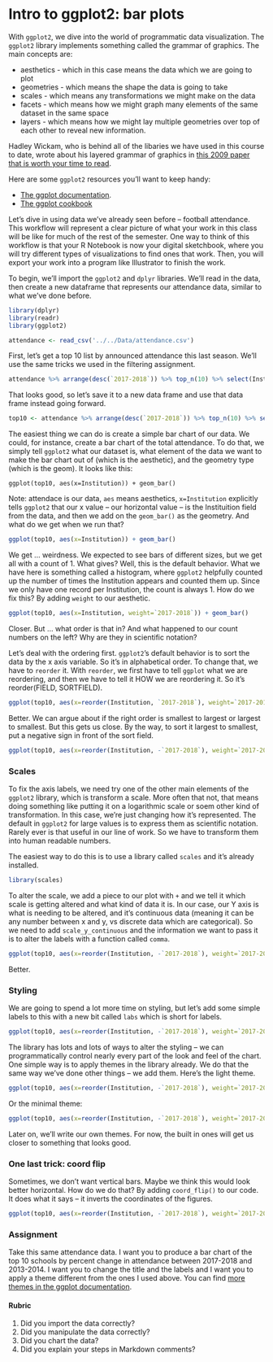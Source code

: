 # Intro to ggplot2: bar plots 

With `ggplot2`, we dive into the world of programmatic data visualization. The `ggplot2` library implements something called the grammar of graphics. The main concepts are: 

* aesthetics - which in this case means the data which we are going to plot
* geometries - which means the shape the data is going to take
* scales - which means any transformations we might make on the data
* facets - which means how we might graph many elements of the same dataset in the same space
* layers - which means how we might lay multiple geometries over top of each other to reveal new information.

Hadley Wickam, who is behind all of the libaries we have used in this course to date, wrote about his layered grammar of graphics in [this 2009 paper that is worth your time to read](http://byrneslab.net/classes/biol607/readings/wickham_layered-grammar.pdf). 

Here are some `ggplot2` resources you'll want to keep handy: 

* [The ggplot documentation](http://ggplot2.tidyverse.org/reference/index.html).
* [The ggplot cookbook](http://www.cookbook-r.com/Graphs/)

Let's dive in using data we've already seen before -- football attendance. This workflow will represent a clear picture of what your work in this class will be like for much of the rest of the semester. One way to think of this workflow is that your R Notebook is now your digital sketchbook, where you will try different types of visualizations to find ones that work. Then, you will export your work into a program like Illustrator to finish the work. 

To begin, we'll import the `ggplot2` and `dplyr` libraries. We'll read in the data, then create a new dataframe that represents our attendance data, similar to what we've done before. 

```r
library(dplyr)
library(readr)
library(ggplot2)
```

```r
attendance <- read_csv('../../Data/attendance.csv')
```

First, let's get a top 10 list by announced attendance this last season. We'll use the same tricks we used in the filtering assignment. 

```r
attendance %>% arrange(desc(`2017-2018`)) %>% top_n(10) %>% select(Institution, `2017-2018`)
```

That looks good, so let's save it to a new data frame and use that data frame instead going forward.

```r
top10 <- attendance %>% arrange(desc(`2017-2018`)) %>% top_n(10) %>% select(Institution, `2017-2018`)
```

The easiest thing we can do is create a simple bar chart of our data. We could, for instance, create a bar chart of the total attendance. To do that, we simply tell `ggplot2` what our dataset is, what element of the data we want to make the bar chart out of (which is the aesthetic), and the geometry type (which is the geom). It looks like this:

`ggplot(top10, aes(x=Institution)) + geom_bar()` 

Note: attendace is our data, `aes` means aesthetics, `x=Institution` explicitly tells `ggplot2` that our x value -- our horizontal value -- is the Instituition field from the data, and then we add on the `geom_bar()` as the geometry. And what do we get when we run that? 

```r
ggplot(top10, aes(x=Institution)) + geom_bar()
```

We get ... weirdness. We expected to see bars of different sizes, but we get all with a count of 1. What gives? Well, this is the default behavior. What we have here is something called a histogram, where `ggplot2` helpfully counted up the number of times the Institution appears and counted them up. Since we only have one record per Institution, the count is always 1. How do we fix this? By adding `weight` to our aesthetic. 

```r
ggplot(top10, aes(x=Institution, weight=`2017-2018`)) + geom_bar()
```

Closer. But ... what order is that in? And what happened to our count numbers on the left? Why are they in scientific notation?

Let's deal with the ordering first. `ggplot2`'s default behavior is to sort the data by the x axis variable. So it's in alphabetical order. To change that, we have to `reorder` it. With `reorder`, we first have to tell `ggplot` what we are reordering, and then we have to tell it HOW we are reordering it. So it's reorder(FIELD, SORTFIELD). 

```r
ggplot(top10, aes(x=reorder(Institution, `2017-2018`), weight=`2017-2018`)) + geom_bar()
```

Better. We can argue about if the right order is smallest to largest or largest to smallest. But this gets us close. By the way, to sort it largest to smallest, put a negative sign in front of the sort field. 

```r
ggplot(top10, aes(x=reorder(Institution, -`2017-2018`), weight=`2017-2018`)) + geom_bar()
```

### Scales

To fix the axis labels, we need try one of the other main elements of the `ggplot2` library, which is transform a scale. More often that not, that means doing something like putting it on a logarithmic scale or soem other kind of transformation. In this case, we're just changing how it's represented. The default in `ggplot2` for large values is to express them as scientific notation. Rarely ever is that useful in our line of work. So we have to transform them into human readable numbers. 

The easiest way to do this is to use a library called `scales` and it's already installed.

```r
library(scales)
```

To alter the scale, we add a piece to our plot with `+` and we tell it which scale is getting altered and what kind of data it is. In our case, our Y axis is what is needing to be altered, and it's continuous data (meaning it can be any number between x and y, vs discrete data which are categorical). So we need to add `scale_y_continuous` and the information we want to pass it is to alter the labels with a function called `comma`. 

```r
ggplot(top10, aes(x=reorder(Institution, -`2017-2018`), weight=`2017-2018`)) + geom_bar() + scale_y_continuous(labels=comma)

```

Better. 

### Styling

We are going to spend a lot more time on styling, but let's add some simple labels to this with a new bit called `labs` which is short for labels. 

```r
ggplot(top10, aes(x=reorder(Institution, -`2017-2018`), weight=`2017-2018`)) + geom_bar() + scale_y_continuous(labels=comma) + labs(title="Top 10 Football Programs By Attendance", x="School", y="Attendance")
```

The library has lots and lots of ways to alter the styling -- we can programmatically control nearly every part of the look and feel of the chart. One simple way is to apply themes in the library already. We do that the same way we've done other things -- we add them. Here's the light theme. 

```r
ggplot(top10, aes(x=reorder(Institution, -`2017-2018`), weight=`2017-2018`)) + geom_bar() + scale_y_continuous(labels=comma) + labs(title="Top 10 Football Programs By Attendance", x="School", y="Attendance") + theme_light()
```

Or the minimal theme:

```r
ggplot(top10, aes(x=reorder(Institution, -`2017-2018`), weight=`2017-2018`)) + geom_bar() + scale_y_continuous(labels=comma) + labs(title="Top 10 Football Programs By Attendance", x="School", y="Attendance") + theme_minimal()
```

Later on, we'll write our own themes. For now, the built in ones will get us closer to something that looks good.

### One last trick: coord flip

Sometimes, we don't want vertical bars. Maybe we think this would look better horizontal. How do we do that? By adding `coord_flip()` to our code. It does what it says -- it inverts the coordinates of the figures.

```r
ggplot(top10, aes(x=reorder(Institution, -`2017-2018`), weight=`2017-2018`)) + geom_bar() + scale_y_continuous(labels=comma) + labs(title="Top 10 Football Programs By Attendance", x="School", y="Attendance") + theme_minimal() + coord_flip()
```



### Assignment

Take this same attendance data. I want you to produce a bar chart of the top 10 schools by percent change in attendance between 2017-2018 and 2013-2014. I want you to change the title and the labels and I want you to apply a theme different from the ones I used above. You can find [more themes in the ggplot documentation](https://ggplot2.tidyverse.org/reference/ggtheme.html). 

#### Rubric
1. Did you import the data correctly?
2. Did you manipulate the data correctly?
3. Did you chart the data?
4. Did you explain your steps in Markdown comments?